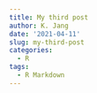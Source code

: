 ```yaml
---
title: My third post
author: K. Jang
date: '2021-04-11'
slug: my-third-post
categories:
  - R
tags:
  - R Markdown
---
```

